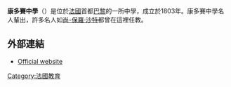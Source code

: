 '''康多賽中學'''（{{lang-fr|Lycée Condorcet}}）是位於[[法國|法國]]首都[[巴黎|巴黎]]的一所中學，成立於1803年。康多賽中學名人輩出，許多名人如[[尚-保羅·沙特|尚-保羅·沙特]]都曾在這裡任教。

==外部連結==
* [http://lyc-condorcet.scola.ac-paris.fr/ Official website] {{Wayback|url=http://lyc-condorcet.scola.ac-paris.fr/ |date=20211205163645 }} {{Fr icon}}

{{Coord|48|52|29.20|N|2|19|38.36|E|region:FR_type:edu|display=title}}
[[Category:法國教育|Category:法國教育]]